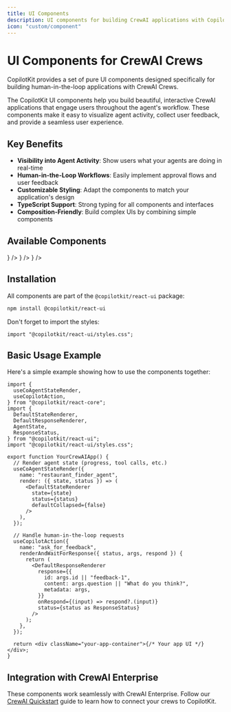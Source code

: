 ```yaml
---
title: UI Components
description: UI components for building CrewAI applications with CopilotKit
icon: "custom/component"
---
```



# UI Components for CrewAI Crews

<Callout type="info">
  CopilotKit provides a set of pure UI components designed specifically for
  building human-in-the-loop applications with CrewAI Crews.
</Callout>

The CopilotKit UI components help you build beautiful, interactive CrewAI applications that engage users throughout the agent's workflow. These components make it easy to visualize agent activity, collect user feedback, and provide a seamless user experience.

## Key Benefits

- **Visibility into Agent Activity**: Show users what your agents are doing in real-time
- **Human-in-the-Loop Workflows**: Easily implement approval flows and user feedback
- **Customizable Styling**: Adapt the components to match your application's design
- **TypeScript Support**: Strong typing for all components and interfaces
- **Composition-Friendly**: Build complex UIs by combining simple components

## Available Components

<Cards>
  <Card
    title="State Renderer"
    description="Display agent state and progress in a collapsible UI component"
    href="/crewai-crews/components/state-renderer"
    icon={<ComponentIcon />}
  />
  <Card
    title="Response Renderer"
    description="Display agent responses and collect user feedback"
    href="/crewai-crews/components/response-renderer"
    icon={<EyeIcon />}
  />
  <Card
    title="Component Types"
    description="Type definitions for CrewAI UI components"
    href="/crewai-crews/components/types"
    icon={<TypeIcon />}
  />
</Cards>

## Installation

All components are part of the `@copilotkit/react-ui` package:

```bash
npm install @copilotkit/react-ui
```

Don't forget to import the styles:

```tsx
import "@copilotkit/react-ui/styles.css";
```

## Basic Usage Example

Here's a simple example showing how to use the components together:

```tsx
import {
  useCoAgentStateRender,
  useCopilotAction,
} from "@copilotkit/react-core";
import {
  DefaultStateRenderer,
  DefaultResponseRenderer,
  AgentState,
  ResponseStatus,
} from "@copilotkit/react-ui";
import "@copilotkit/react-ui/styles.css";

export function YourCrewAIApp() {
  // Render agent state (progress, tool calls, etc.)
  useCoAgentStateRender({
    name: "restaurant_finder_agent",
    render: ({ state, status }) => (
      <DefaultStateRenderer
        state={state}
        status={status}
        defaultCollapsed={false}
      />
    ),
  });

  // Handle human-in-the-loop requests
  useCopilotAction({
    name: "ask_for_feedback",
    renderAndWaitForResponse({ status, args, respond }) {
      return (
        <DefaultResponseRenderer
          response={{
            id: args.id || "feedback-1",
            content: args.question || "What do you think?",
            metadata: args,
          }}
          onRespond={(input) => respond?.(input)}
          status={status as ResponseStatus}
        />
      );
    },
  });

  return <div className="your-app-container">{/* Your app UI */}</div>;
}
```

## Integration with CrewAI Enterprise

These components work seamlessly with CrewAI Enterprise. Follow our [CrewAI Quickstart](/crewai-crews/quickstart/crewai) guide to learn how to connect your crews to CopilotKit.
